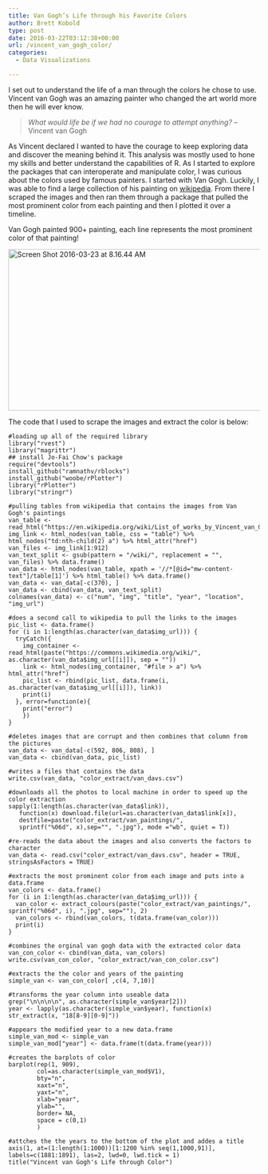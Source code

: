 ```yaml
---
title: Van Gogh’s Life through his Favorite Colors
author: Brett Kobold
type: post
date: 2016-03-22T03:12:38+00:00
url: /vincent_van_gogh_color/
categories:
  - Data Visualizations

---
```

I set out to understand the life of a man through the colors he chose to use. Vincent van Gogh was an amazing painter who changed the art world more then he will ever know.

> _What would life be if we had no courage to attempt anything?_ &#8211; Vincent van Gogh

As Vincent declared I wanted to have the courage to keep exploring data and discover the meaning behind it. This analysis was mostly used to hone my skills and better understand the capabilities of R. As I started to explore the packages that can interoperate and manipulate color, I was curious about the colors used by famous painters. I started with Van Gogh. Luckily, I was able to find a large collection of his painting on [wikipedia][1]. From there I scraped the images and then ran them through a package that pulled the most prominent color from each painting and then I plotted it over a timeline.

Van Gogh painted 900+ painting, each line represents the most prominent color of that painting!

<img src="http://www.brettrics.com/wp-content/uploads/2016/03/Screen-Shot-2016-03-23-at-8.16.44-AM.png" alt="Screen Shot 2016-03-23 at 8.16.44 AM" width="953" height="324" class="alignleft size-full wp-image-120" srcset="http://www.brettrics.com/wp-content/uploads/2016/03/Screen-Shot-2016-03-23-at-8.16.44-AM.png 953w, http://www.brettrics.com/wp-content/uploads/2016/03/Screen-Shot-2016-03-23-at-8.16.44-AM-300x102.png 300w, http://www.brettrics.com/wp-content/uploads/2016/03/Screen-Shot-2016-03-23-at-8.16.44-AM-768x261.png 768w" sizes="(max-width: 953px) 100vw, 953px" />

<!--


<li><a href="http://www.mepheoscience.com/colourful-ecology-part-1-extracting-colours-from-an-image-and-selecting-them-using-community-phylogenetics-theory/" target="_blank">Colourful Ecology Part 1: Selecting colours for scientific figures from an image using community ecology methods</a></li>




<li><a href="http://blog.martinbellander.com/post/115411125748/the-colors-of-paintings-blue-is-the-new-orange" target="_blank">The Colors of Paintings: Blue is the New Orange</a>
</li>

 
-->

The code that I used to scrape the images and extract the color is below:

    
    #loading up all of the required library
    library("rvest")
    library("magrittr")
    ## install Jo-Fai Chow's package
    require("devtools")
    install_github("ramnathv/rblocks")
    install_github("woobe/rPlotter")
    library("rPlotter")
    library("stringr")
    
    #pulling tables from wikipedia that contains the images from Van Gogh's paintings
    van_table <- read_html("https://en.wikipedia.org/wiki/List_of_works_by_Vincent_van_Gogh")
    img_link <- html_nodes(van_table, css = "table") %>% html_nodes("td:nth-child(2) a") %>% html_attr("href")
    van_files <- img_link[1:912] 
    van_text_split <- gsub(pattern = "/wiki/", replacement = "", van_files) %>% data.frame()
    van_data <- html_nodes(van_table, xpath = '//*[@id="mw-content-text"]/table[1]') %>% html_table() %>% data.frame()
    van_data <- van_data[-c(370), ]
    van_data <- cbind(van_data, van_text_split)
    colnames(van_data) <- c("num", "img", "title", "year", "location", "img_url")
    
    #does a second call to wikipedia to pull the links to the images
    pic_list <- data.frame()
    for (i in 1:length(as.character(van_data$img_url))) {
      tryCatch({
        img_container <- read_html(paste("https://commons.wikimedia.org/wiki/", as.character(van_data$img_url[[i]]), sep = ""))
        link <- html_nodes(img_container, "#file > a") %>% html_attr("href")
        pic_list <- rbind(pic_list, data.frame(i, as.character(van_data$img_url[[i]]), link))
        print(i)
      }, error=function(e){
        print("error")
        })
    }
    
    #deletes images that are corrupt and then combines that column from the pictures
    van_data <- van_data[-c(592, 806, 808), ]
    van_data <- cbind(van_data, pic_list)
    
    #writes a files that contains the data
    write.csv(van_data, "color_extract/van_davs.csv")
    
    #downloads all the photos to local machine in order to speed up the color extraction
    sapply(1:length(as.character(van_data$link)), 
       function(x) download.file(url=as.character(van_data$link[x]), 
       destfile=paste("color_extract/van_paintings/", 
       sprintf("%06d", x),sep="", ".jpg"), mode ="wb", quiet = T))
    
    #re-reads the data about the images and also converts the factors to character
    van_data <- read.csv("color_extract/van_davs.csv", header = TRUE, stringsAsFactors = TRUE)
    
    #extracts the most prominent color from each image and puts into a data.frame
    van_colors <- data.frame()
    for (i in 1:length(as.character(van_data$img_url))) {
      van_color <- extract_colours(paste("color_extract/van_paintings/", sprintf("%06d", i), ".jpg", sep=""), 2)
      van_colors <- rbind(van_colors, t(data.frame(van_color)))
      print(i)
    }
    
    #combines the orginal van gogh data with the extracted color data
    van_con_color <- cbind(van_data, van_colors)
    write.csv(van_con_color, "color_extract/van_con_color.csv")
    
    #extracts the the color and years of the painting
    simple_van <- van_con_color[ ,c(4, 7,10)]
    
    #transforms the year column into useable data
    grep("\n\n\n\n", as.character(simple_van$year[2]))
    year <- lapply(as.character(simple_van$year), function(x) str_extract(x, "18[8-9][0-9]"))
    
    #appears the modified year to a new data.frame
    simple_van_mod <- simple_van
    simple_van_mod["year"] <- data.frame(t(data.frame(year)))
    
    #creates the barplots of color
    barplot(rep(1, 909), 
            col=as.character(simple_van_mod$V1), 
            bty="n", 
            xaxt="n", 
            yaxt="n", 
            xlab="year", 
            ylab="",
            border= NA,
            space = c(0,1)
            )
    
    #attches the the years to the bottom of the plot and addes a title
    axis(1, at=(1:length(1:1000))[1:1200 %in% seq(1,1000,91)], labels=c(1881:1891), las=2, lwd=0, lwd.tick = 1)
    title("Vincent van Gogh's Life through Color")

 [1]: https://en.wikipedia.org/wiki/List_of_works_by_Vincent_van_Gogh